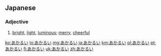 ==Japanese==

===Adjective===
{{ja-adj|infl=い}}
# {{ja-def|明るい|明い}} [[bright]], [[light]], [[luminous]]; [[merry]], [[cheerful]]

[[ko:あかるい]]
[[lo:あかるい]]
[[mg:あかるい]]
[[ja:あかるい]]
[[km:あかるい]]
[[pl:あかるい]]
[[pt:あかるい]]
[[fi:あかるい]]
[[uk:あかるい]]
[[zh:あかるい]]